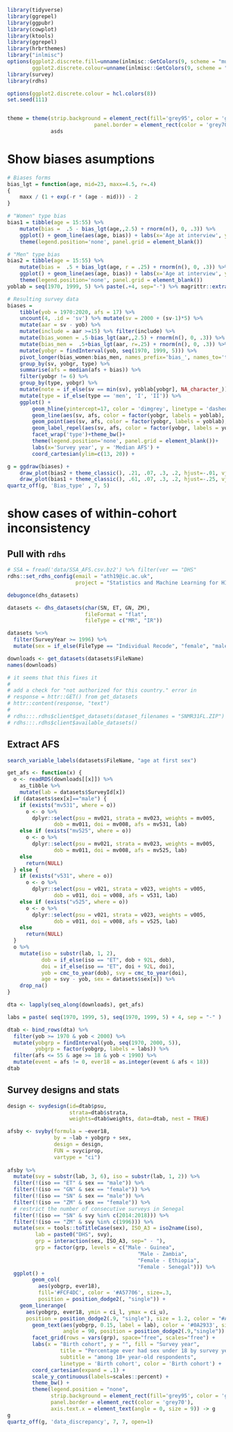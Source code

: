 ```r
library(tidyverse)
library(ggrepel)
library(ggpubr)
library(cowplot)
library(ktools)
library(ggrepel)
library(hrbrthemes)
library("inlmisc")
options(ggplot2.discrete.fill=unname(inlmisc::GetColors(9, scheme = "muted")), 
        ggplot2.discrete.colour=unname(inlmisc::GetColors(9, scheme = "muted")))
library(survey)
library(rdhs)

options(ggplot2.discrete.colour = hcl.colors(8))
set.seed(111)


theme = theme(strip.background = element_rect(fill='grey95', color = 'grey70', size = .3), 
							panel.border = element_rect(color = 'grey70')) 
              asds
```

# Show biases asumptions

```r
# Biases forms
bias_lgt = function(age, mid=23, maxx=4.5, r=.4) 
{
	maxx / (1 + exp(-r * (age - mid))) - 2
}

# "Women" type bias
bias1 = tibble(age = 15:55) %>% 
	mutate(bias =  .5 - bias_lgt(age,,2.5) + rnorm(n(), 0, .3)) %>% 
	ggplot() + geom_line(aes(age, bias)) + labs(x='Age at interview', y='Bias') +
	theme(legend.position='none', panel.grid = element_blank()) 

# "Men" type bias
bias2 = tibble(age = 15:55) %>% 
	mutate(bias =  .5 + bias_lgt(age, r = .25) + rnorm(n(), 0, .3)) %>% 
	ggplot() + geom_line(aes(age, bias)) + labs(x='Age at interview', y='Bias') +
	theme(legend.position='none', panel.grid = element_blank())
yoblab = seq(1970, 1999, 5) %>% paste(.+4, sep="-") %>% magrittr::extract(1:5)

# Resulting survey data
biases = 
	tibble(yob = 1970:2020, afs = 17) %>% 
	uncount(4, .id = 'sv') %>% mutate(sv = 2000 + (sv-1)*5) %>% 
	mutate(aar = sv - yob) %>% 
	mutate(include = aar >=15) %>% filter(include) %>% 
	mutate(bias_women = .5-bias_lgt(aar,,2.5) + rnorm(n(), 0, .3)) %>% 
	mutate(bias_men =  .5+bias_lgt(aar, r=.25) + rnorm(n(), 0, .3)) %>% 
	mutate(yobgr = findInterval(yob, seq(1970, 1999, 5))) %>% 
	pivot_longer(bias_women:bias_men, names_prefix='bias_', names_to='type', values_to='bias') %>% 
	group_by(sv, yobgr, type) %>% 
	summarise(afs = median(afs + bias)) %>% 
	filter(yobgr != 6) %>%
	group_by(type, yobgr) %>% 
	mutate(note = if_else(sv == min(sv), yoblab[yobgr], NA_character_)) %>% 
	mutate(type = if_else(type == 'men', 'I', 'II')) %>% 
	ggplot() +
		geom_hline(yintercept=17, color = 'dimgrey', linetype = 'dashed') +
		geom_line(aes(sv, afs, color = factor(yobgr, labels = yoblab), linetype = factor(yobgr)), size=.7) +
		geom_point(aes(sv, afs, color = factor(yobgr, labels = yoblab), linetype = factor(yobgr)) ) +
		geom_label_repel(aes(sv, afs, color = factor(yobgr, labels = yoblab), label = note), size=2) +
		facet_wrap('type')+theme_bw()+
		theme(legend.position='none', panel.grid = element_blank())+ 
		labs(x='Survey year', y = 'Median AFS') +
		coord_cartesian(ylim=c(13, 20)) +

g = ggdraw(biases) +
	draw_plot(bias2 + theme_classic(), .21, .07, .3, .2, hjust=-.01, vjust=-.1) +
	draw_plot(bias1 + theme_classic(), .61, .07, .3, .2, hjust=-.25, vjust=-.1)
quartz_off(g, 'Bias_type' , 7, 5)


```

# show cases of within-cohort inconsistency

## Pull with `rdhs`

```r
# SSA = fread('data/SSA_AFS.csv.bz2') %>% filter(ver == "DHS"
rdhs::set_rdhs_config(email = "ath19@ic.ac.uk", 
                      project = "Statistics and Machine Learning for HIV")

debugonce(dhs_datasets)

datasets <- dhs_datasets(char(SN, ET, GN, ZM), 
                         fileFormat = "flat", 
                         fileType = c("MR", "IR"))

datasets %<>% 
  filter(SurveyYear >= 1996) %>% 
  mutate(sex = if_else(FileType == "Individual Recode", "female", "male"))

downloads <- get_datasets(datasets$FileName)
names(downloads)

# it seems that this fixes it
# 
# add a check for "not authorized for this country." error in
# response = httr::GET() from get_datasets
# httr::content(response, "text")
# 
# rdhs:::.rdhs$client$get_datasets(dataset_filenames = "SNMR31FL.ZIP")
# rdhs:::.rdhs$client$available_datasets()
```
## Extract AFS

```r
search_variable_labels(datasets$FileName, "age at first sex")

get_afs <- function(x) {
  o <- readRDS(downloads[[x]]) %>% 
    as_tibble %>% 
    mutate(lab = datasets$SurveyId[x])
  if (datasets$sex[x]=="male") {
    if (exists("mv531", where = o))
      o <- o %>% 
        dplyr::select(psu = mv021, strata = mv023, weights = mv005,
               dob = mv011, doi = mv008, afs = mv531, lab)
    else if (exists("mv525", where = o))
      o <- o %>% 
        dplyr::select(psu = mv021, strata = mv023, weights = mv005,
               dob = mv011, doi = mv008, afs = mv525, lab)
    else
      return(NULL)
  } else {
    if (exists("v531", where = o))
      o <- o %>% 
        dplyr::select(psu = v021, strata = v023, weights = v005,
               dob = v011, doi = v008, afs = v531, lab)
    else if (exists("v525", where = o))
      o <- o %>% 
        dplyr::select(psu = v021, strata = v023, weights = v005,
               dob = v011, doi = v008, afs = v525, lab)
    else
      return(NULL)
  }
  o %>%
    mutate(iso = substr(lab, 1, 2),
           dob = if_else(iso == "ET", dob + 92L, dob),
           doi = if_else(iso == "ET", doi + 92L, doi),
           yob = cmc_to_year(dob), svy = cmc_to_year(doi), 
           age = svy - yob, sex = datasets$sex[x]) %>% 
    drop_na() 
}

dta <- lapply(seq_along(downloads), get_afs)

labs = paste( seq(1970, 1999, 5), seq(1970, 1999, 5) + 4, sep = "-" )

dtab <- bind_rows(dta) %>% 
  filter(yob >= 1970 & yob < 2000) %>%
  mutate(yobgrp = findInterval(yob, seq(1970, 2000, 5)),
         yobgrp = factor(yobgrp, labels = labs)) %>%
  filter(afs <= 55 & age >= 18 & yob < 1990) %>% 
  mutate(event = afs != 0, ever18 = as.integer(event & afs < 18))
dtab
```

## Survey designs and stats

```r
design <- svydesign(id=dtab$psu, 
                    strata=dtab$strata, 
                    weights=dtab$weights, data=dtab, nest = TRUE)

afsby <- svyby(formula = ~ever18, 
               by = ~lab + yobgrp + sex, 
               design = design, 
               FUN = svyciprop, 
               vartype = "ci")
	
afsby %>% 
  mutate(svy = substr(lab, 3, 6), iso = substr(lab, 1, 2)) %>% 
  filter(!(iso == "ET" & sex == "male")) %>% 
  filter(!(iso == "GN" & sex == "female")) %>% 
  filter(!(iso == "SN" & sex == "male")) %>% 
  filter(!(iso == "ZM" & sex == "female")) %>% 
  # restrict the number of consecutive surveys in Senegal
  filter(!(iso == "SN" & svy %in% c(2014:2018))) %>% 
  filter(!(iso == "ZM" & svy %in% c(1996))) %>% 
  mutate(sex = tools::toTitleCase(sex), ISO_A3 = iso2name(iso), 
         lab = paste0("DHS", svy),
         grp = interaction(sex, ISO_A3, sep=" - "),
         grp = factor(grp, levels = c("Male - Guinea", 
		                                  "Male - Zambia", 
		                                  "Female - Ethiopia", 
		                                  "Female - Senegal"))) %>%
  ggplot() +
		geom_col(
		  aes(yobgrp, ever18), 
		  fill='#FCF4DC', color = '#A57706', size=.3, 
		  position = position_dodge2(, "single")) +
    geom_linerange(
      aes(yobgrp, ever18, ymin = ci_l, ymax = ci_u),
      position = position_dodge2(.9, "single"), size = 1.2, color = "#A57706") +
		geom_text(aes(yobgrp, 0.15, label = lab), color = '#0A2933', size = 2, 
		          angle = 90, position = position_dodge2(.9,"single")) +
		facet_grid(rows = vars(grp), space="free", scales="free") +
		labs(x = "Birth cohort", y = "", fill = "Survey year", 
				 title = "Percentage ever had sex under 18 by survey years", 
				 subtitle = "among 18+ year-old respondents",
				 linetype = 'Birth cohort', color = 'Birth cohort') +
		coord_cartesian(expand = .1) +
		scale_y_continuous(labels=scales::percent) + 
		theme_bw() +
        theme(legend.position = "none", 
              strip.background = element_rect(fill='grey95', color = 'grey70', size = .3), 
              panel.border = element_rect(color = 'grey70'),
              axis.text.x = element_text(angle = 0, size = 9)) -> g
g
quartz_off(g, 'data_discrepancy', 7, 7, open=1)
```